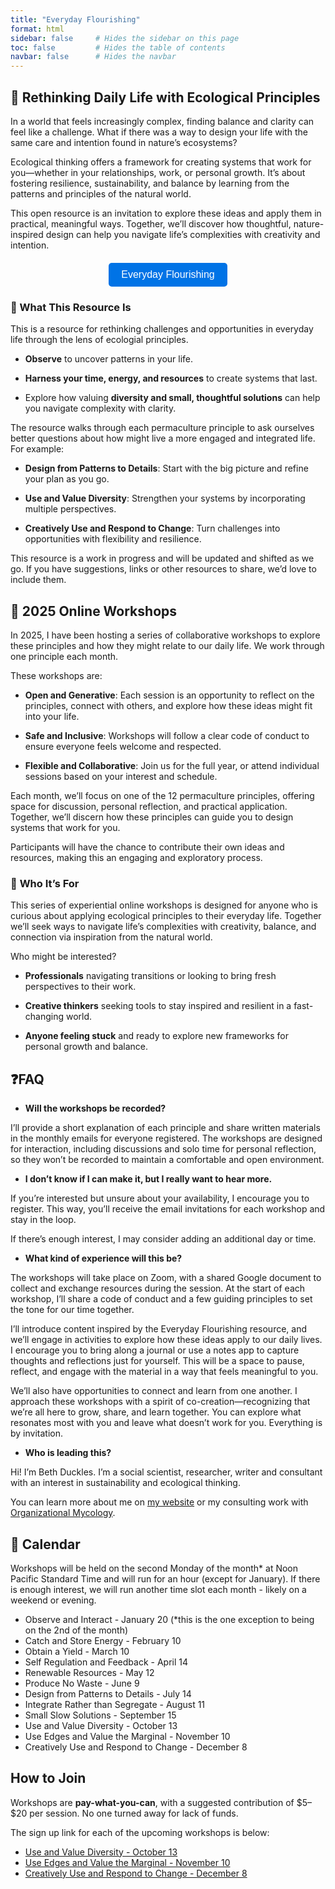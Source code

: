 ```yaml
---
title: "Everyday Flourishing"
format: html
sidebar: false     # Hides the sidebar on this page
toc: false         # Hides the table of contents
navbar: false      # Hides the navbar
---
```



## 🌿 Rethinking Daily Life with Ecological Principles

In a world that feels increasingly complex, finding balance and clarity can feel like a challenge. What if there was a way to design your life with the same care and intention found in nature's ecosystems?

Ecological thinking offers a framework for creating systems that work for you—whether in your relationships, work, or personal growth. It’s about fostering resilience, sustainability, and balance by learning from the patterns and principles of the natural world.

This open resource is an invitation to explore these ideas and apply them in practical, meaningful ways. Together, we’ll discover how thoughtful, nature-inspired design can help you navigate life’s complexities with creativity and intention.

<!-- Resource button for the Everyday Flourishing -->

::: {style="text-align: center; margin-top: 20px;"}
<a href="./bookcover.html" style="text-decoration: none;"> <button style="background-color: #0073e6; color: white; padding: 10px 20px; font-size: 16px; border: none; border-radius: 5px; cursor: pointer;"> Everyday Flourishing </button> </a>
:::

### **🐚 What This Resource Is**

This is a resource for rethinking challenges and opportunities in everyday life through the lens of ecologial principles.

-   **Observe** to uncover patterns in your life.

-   **Harness your time, energy, and resources** to create systems that last.

-   Explore how valuing **diversity and small, thoughtful solutions** can help you navigate complexity with clarity.

The resource walks through each permaculture principle to ask ourselves better questions about how might live a more engaged and integrated life. For example:

-   **Design from Patterns to Details**: Start with the big picture and refine your plan as you go.

-   **Use and Value Diversity**: Strengthen your systems by incorporating multiple perspectives.

-   **Creatively Use and Respond to Change**: Turn challenges into opportunities with flexibility and resilience.

This resource is a work in progress and will be updated and shifted as we go. If you have suggestions, links or other resources to share, we'd love to include them. 

## 🌾 **2025 Online Workshops**

In 2025, I have been hosting a series of collaborative workshops to explore these principles and how they might relate to our daily life. We work through one principle each month.

These workshops are:

-   **Open and Generative**: Each session is an opportunity to reflect on the principles, connect with others, and explore how these ideas might fit into your life.

-   **Safe and Inclusive**: Workshops will follow a clear code of conduct to ensure everyone feels welcome and respected.

-   **Flexible and Collaborative**: Join us for the full year, or attend individual sessions based on your interest and schedule.

Each month, we’ll focus on one of the 12 permaculture principles, offering space for discussion, personal reflection, and practical application. Together, we’ll discern how these principles can guide you to design systems that work for you.

Participants will have the chance to contribute their own ideas and resources, making this an engaging and exploratory process.


### 👥 **Who It’s For**

This series of experiential online workshops is designed for anyone who is curious about applying ecological principles to their everyday life. Together we'll seek ways to navigate life's complexities with creativity, balance, and connection via inspiration from the natural world.

Who might be interested?

-   **Professionals** navigating transitions or looking to bring fresh perspectives to their work.

-   **Creative thinkers** seeking tools to stay inspired and resilient in a fast-changing world.

-   **Anyone feeling stuck** and ready to explore new frameworks for personal growth and balance.

## ❓**FAQ**

-   **Will the workshops be recorded?**

I’ll provide a short explanation of each principle and share written materials in the monthly emails for everyone registered. The workshops are designed for interaction, including discussions and solo time for personal reflection, so they won’t be recorded to maintain a comfortable and open environment.

-   **I don't know if I can make it, but I really want to hear more.**

If you’re interested but unsure about your availability, I encourage you to register. This way, you’ll receive the email invitations for each workshop and stay in the loop.

If there’s enough interest, I may consider adding an additional day or time.

-   **What kind of experience will this be?**

The workshops will take place on Zoom, with a shared Google document to collect and exchange resources during the session. At the start of each workshop, I’ll share a code of conduct and a few guiding principles to set the tone for our time together.

I’ll introduce content inspired by the Everyday Flourishing resource, and we’ll engage in activities to explore how these ideas apply to our daily lives. I encourage you to bring along a journal or use a notes app to capture thoughts and reflections just for yourself. This will be a space to pause, reflect, and engage with the material in a way that feels meaningful to you.

We’ll also have opportunities to connect and learn from one another. I approach these workshops with a spirit of co-creation—recognizing that we’re all here to grow, share, and learn together. You can explore what resonates most with you and leave what doesn't work for you. Everything is by invitation. 

-   **Who is leading this?**

Hi! I'm Beth Duckles. I'm a social scientist, researcher, writer and consultant with an interest in sustainability and ecological thinking. 

You can learn more about me on [my website](https://bethduckles.com/) or my consulting work with [Organizational Mycology](https://orgmycology.com/).  



## 📅 Calendar

Workshops will be held on the second Monday of the month* at Noon Pacific Standard Time and will run for an hour (except for January). If there is enough interest, we will run another time slot each month - likely on a weekend or evening.

-   Observe and Interact - January 20 (*this is the one exception to being on the 2nd of the month)
-   Catch and Store Energy - February 10
-   Obtain a Yield - March 10
-   Self Regulation and Feedback - April 14
-   Renewable Resources - May 12
-   Produce No Waste - June 9
-   Design from Patterns to Details - July 14
-   Integrate Rather than Segregate - August 11
-   Small Slow Solutions - September 15
-   Use and Value Diversity - October 13
-   Use Edges and Value the Marginal - November 10
-   Creatively Use and Respond to Change - December 8

## **How to Join**

Workshops are **pay-what-you-can**, with a suggested contribution of \$5–\$20 per session. No one turned away for lack of funds.

The sign up link for each of the upcoming workshops is below:

-   [Use and Value Diversity - October 13](https://us02web.zoom.us/meeting/register/IO--cQDFQIGrTYuCkEYRxQ)
-   [Use Edges and Value the Marginal - November 10](https://us02web.zoom.us/meeting/register/iGSYviS3Sj2gkPBQ-U9aQw)
-   [Creatively Use and Respond to Change - December 8](https://us02web.zoom.us/meeting/register/nOwEcdAgS8SZb1CY-5O7TQ)


